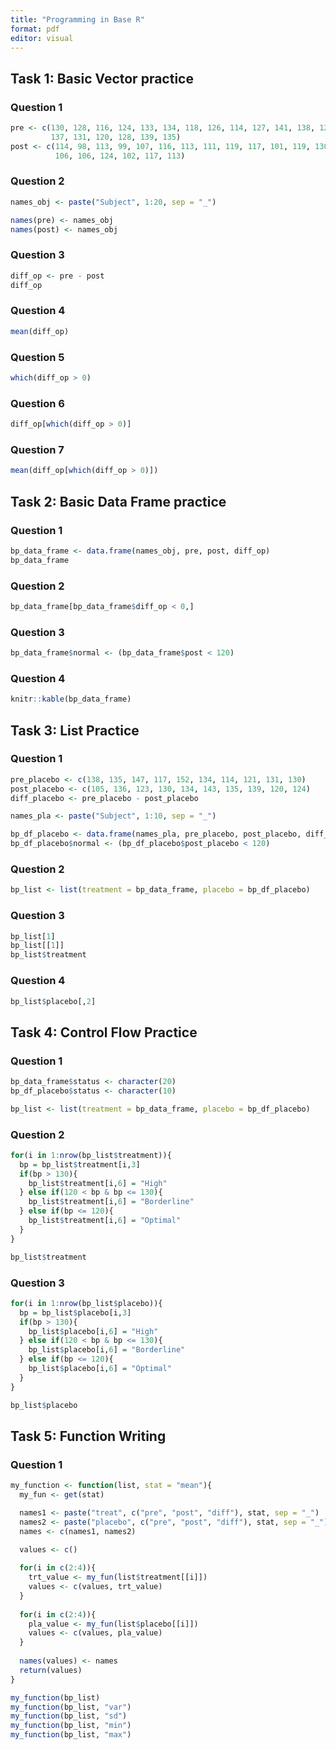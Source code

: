 ```yaml
---
title: "Programming in Base R"
format: pdf
editor: visual
---
```


## Task 1: Basic Vector practice

### Question 1

```r
pre <- c(130, 128, 116, 124, 133, 134, 118, 126, 114, 127, 141, 138, 128, 140, 
         137, 131, 120, 128, 139, 135)
post <- c(114, 98, 113, 99, 107, 116, 113, 111, 119, 117, 101, 119, 130, 122, 
          106, 106, 124, 102, 117, 113)
```

### Question 2

```r
names_obj <- paste("Subject", 1:20, sep = "_")

names(pre) <- names_obj
names(post) <- names_obj
```

### Question 3

```r
diff_op <- pre - post
diff_op
```

### Question 4

```r
mean(diff_op)
```

### Question 5

```r
which(diff_op > 0)
```

### Question 6

```r
diff_op[which(diff_op > 0)]
```

### Question 7

```r
mean(diff_op[which(diff_op > 0)])
```

## Task 2: Basic Data Frame practice

### Question 1

```r
bp_data_frame <- data.frame(names_obj, pre, post, diff_op)
bp_data_frame
```

### Question 2

```r
bp_data_frame[bp_data_frame$diff_op < 0,]
```

### Question 3

```r
bp_data_frame$normal <- (bp_data_frame$post < 120)
```

### Question 4

```r
knitr::kable(bp_data_frame)
```

## Task 3: List Practice

### Question 1

```r
pre_placebo <- c(138, 135, 147, 117, 152, 134, 114, 121, 131, 130)
post_placebo <- c(105, 136, 123, 130, 134, 143, 135, 139, 120, 124)
diff_placebo <- pre_placebo - post_placebo

names_pla <- paste("Subject", 1:10, sep = "_")

bp_df_placebo <- data.frame(names_pla, pre_placebo, post_placebo, diff_placebo)
bp_df_placebo$normal <- (bp_df_placebo$post_placebo < 120)
```

### Question 2

```r
bp_list <- list(treatment = bp_data_frame, placebo = bp_df_placebo)
```

### Question 3

```r
bp_list[1]
bp_list[[1]]
bp_list$treatment
```

### Question 4

```r
bp_list$placebo[,2]
```

## Task 4: Control Flow Practice

### Question 1

```r
bp_data_frame$status <- character(20)
bp_df_placebo$status <- character(10)

bp_list <- list(treatment = bp_data_frame, placebo = bp_df_placebo)
```

### Question 2

```r
for(i in 1:nrow(bp_list$treatment)){
  bp = bp_list$treatment[i,3]
  if(bp > 130){
    bp_list$treatment[i,6] = "High"
  } else if(120 < bp & bp <= 130){
    bp_list$treatment[i,6] = "Borderline"
  } else if(bp <= 120){
    bp_list$treatment[i,6] = "Optimal"
  }
}

bp_list$treatment
```

### Question 3

```r
for(i in 1:nrow(bp_list$placebo)){
  bp = bp_list$placebo[i,3]
  if(bp > 130){
    bp_list$placebo[i,6] = "High"
  } else if(120 < bp & bp <= 130){
    bp_list$placebo[i,6] = "Borderline"
  } else if(bp <= 120){
    bp_list$placebo[i,6] = "Optimal"
  }
}

bp_list$placebo
```

## Task 5: Function Writing

### Question 1

```r
my_function <- function(list, stat = "mean"){
  my_fun <- get(stat)

  names1 <- paste("treat", c("pre", "post", "diff"), stat, sep = "_")
  names2 <- paste("placebo", c("pre", "post", "diff"), stat, sep = "_")
  names <- c(names1, names2)
  
  values <- c()

  for(i in c(2:4)){
    trt_value <- my_fun(list$treatment[[i]])
    values <- c(values, trt_value)
  }
  
  for(i in c(2:4)){
    pla_value <- my_fun(list$placebo[[i]])
    values <- c(values, pla_value)
  }
  
  names(values) <- names
  return(values)
}

my_function(bp_list)
my_function(bp_list, "var")
my_function(bp_list, "sd")
my_function(bp_list, "min")
my_function(bp_list, "max")
```
